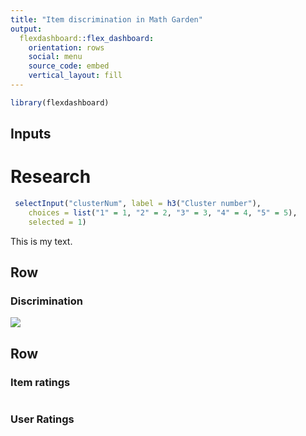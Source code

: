 ```yaml
---
title: "Item discrimination in Math Garden"
output: 
  flexdashboard::flex_dashboard:
    orientation: rows
    social: menu
    source_code: embed
    vertical_layout: fill
---
```


```r
library(flexdashboard)
```

Inputs {.sidebar}
-----------------------------------------------------------------------

<h1>Research</h1>

```r
 selectInput("clusterNum", label = h3("Cluster number"), 
    choices = list("1" = 1, "2" = 2, "3" = 3, "4" = 4, "5" = 5), 
    selected = 1)
```

This is my text.

Row
-----------------------------------------------------------------------

### Discrimination
    
![](Proportion_correct.gif)

Row {.tabset}
-----------------------------------------------------------------------

### Item ratings
    
```r

```
   
### User Ratings

```r

```

